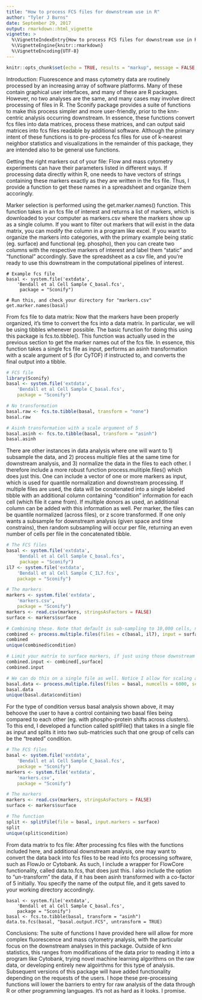 ```yaml
---
title: "How to process FCS files for downstream use in R"
author: "Tyler J Burns"
date: September 29, 2017
output: rmarkdown::html_vignette
vignette: >
  %\VignetteIndexEntry{How to process FCS files for downstream use in R}
  %\VignetteEngine{knitr::rmarkdown}
  %\VignetteEncoding{UTF-8}
---
```


```r
knitr::opts_chunk$set(echo = TRUE, results = "markup", message = FALSE, warning = FALSE)
```

Introduction: 
Fluorescence and mass cytometry data are routinely processed by an increasing array of software platforms. Many of these contain graphical user interfaces, and many of these are R packages. However, no two analyses are the same, and many cases may involve direct processing of files in R. The Sconify package provides a suite of functions to make this process simpler and more user-friendly, prior to the knn-centric analysis occurring downstream. In essence, these functions convert fcs files into data matrices, process these matrices, and can output said matrices into fcs files readable by additional software. Although the primary intent of these functions is to pre-process fcs files for use of k-nearest neighbor statistics and visualizations in the remainder of this package, they are intended also to be general use functions. 

Getting the right markers out of your file: 
Flow and mass cytometry experiments can have their parameters listed in different ways. If processing data directly within R, one needs to have vectors of strings containing these markers exactly as they are written in the fcs file. Thus, I provide a function to get these names in a spreadsheet and organize them accoringly. 

Marker selection is performed using the get.marker.names() function. This function takes in an fcs file of interest and returns a list of markers, which is downloaded to your computer as markers.csv where the markers show up as a single column. If you want to filter out markers that will exist in the data matrix, you can modify the column in a program like excel. If you want to organize the markers into categories, with the primary example being static (eg. surface) and functional (eg. phospho), then you can create two columns with the respective markers of interest and label them "static" and "functional" accordingly. Save the spreadsheet as a csv file, and you're ready to use this downstream in the computational pipelines of interest. 

```
# Example fcs file
basal <- system.file('extdata',
    'Bendall et al Cell Sample C_basal.fcs',
     package = "Sconify")

# Run this, and check your directory for "markers.csv"
get.marker.names(basal)

```

From fcs file to data matrix:
Now that the markers have been properly organized, it's time to convert the fcs into a data matrix. In particular, we will be using tibbles whenever possible. The basic function for doing this using this package is fcs.to.tibble(). This function was actually used in the previous section to get the marker names out of the fcs file. In essence, this function takes a single fcs file as input, performs an asinh transformation with a scale argument of 5 (for CyTOF) if instructed to, and converts the final output into a tibble. 

```r
# FCS file
library(Sconify)
basal <- system.file('extdata',
    'Bendall et al Cell Sample C_basal.fcs',
    package = "Sconify")

# No transformation
basal.raw <- fcs.to.tibble(basal, transform = "none")
basal.raw

# Asinh transformation with a scale argument of 5
basal.asinh <- fcs.to.tibble(basal, transform = "asinh")
basal.asinh

```

There are other instances in data analysis where one will want to 1) subsample the data, and 2) process multiple files at the same time for downstream analysis, and 3) normalize the data in the files to each other. I therefore include a more robust function process.mulitiple.files() which does just this. One can include a vector of one or more markers as input, which is used for quantile normalization and downstream processing. If multiple files are used, the data will be conatenated into a single labeled tibble with an additional column containing "condition" information for each cell (which file it came from). If multiple donors as used, an additional column can be added with this information as well. Per marker, the files can be quantile normalized (across files), or z score transformed. If one only wants a subsample for downstream analysis (given space and time constrains), then random subsampling will occur per file, returning an even number of cells per file in the concatenated tibble.

```r
# The FCS files
basal <- system.file('extdata',
    'Bendall et al Cell Sample C_basal.fcs',
     package = "Sconify")
il7 <- system.file('extdata',
    'Bendall et al Cell Sample C_IL7.fcs',
    package = "Sconify")

# The markers
markers <- system.file('extdata',
    'markers.csv',
    package = "Sconify")
markers <- read.csv(markers, stringsAsFactors = FALSE)
surface <- markers$surface

# Combining these. Note that default is sub-sampling to 10,000 cells, not normalizing, and not scaling
combined <- process.multiple.files(files = c(basal, il7), input = surface)
combined
unique(combined$condition)

# Limit your matrix to surface markers, if just using those downstream
combined.input <- combined[,surface]
combined.input

# We can do this on a single file as well. Notice I allow for scaling and I change the number of cells
basal.data <- process.multiple.files(files = basal, numcells = 6000, scale = TRUE, input = surface)
basal.data
unique(basal.data$condition)

```

For the type of condition versus basal analysis shown above, it may behoove the user to have a control containing two basal files being compared to each other (eg. with phospho-protein shifts across clusters). To this end, I developed a function called splitFile() that takes in a single file as input and splits it into two sub-matricies such that one group of cells can be the "treated" condition. 

```r
# The FCS files
basal <- system.file('extdata',
    'Bendall et al Cell Sample C_basal.fcs',
    package = "Sconify")
markers <- system.file('extdata',
    'markers.csv',
    package = "Sconify")

# The markers
markers <- read.csv(markers, stringsAsFactors = FALSE)
surface <- markers$surface

# The function
split <- splitFile(file = basal, input.markers = surface)
split
unique(split$condition)

```


From data matrix to fcs file:
After processing fcs files with the functions included here, and additional downstream analysis, one may want to convert the data back into fcs files to be read into fcs processing software, such as FlowJo or Cytobank. As such, I include a wrapper for FlowCore functionality, called data.to.fcs, that does just this. I also include the option to "un-transform" the data, if it has been asinh transformed with a co-factor of 5 initially. You specify the name of the output file, and it gets saved to your working directory accordingly.

```
basal <- system.file('extdata',
    'Bendall et al Cell Sample C_basal.fcs',
    package = "Sconify")
basal <- fcs.to.tibble(basal, transform = "asinh")
data.to.fcs(basal, "basal.output.FCS", untransform = TRUE)

```

Conclusions: 
The suite of functions I have provided here will allow for more complex fluorescence and mass cytometry analysis, with the particular focus on the downstream analyses in this package. Outside of knn statistics, this ranges from modifications of the data prior to reading it into a program like Cytobank, trying novel machine learning algorithms on the raw data, or developing entirely new algoirthms for this type of analysis. Subsequent versions of this package will have added functionality depending on the requests of the users. I hope these pre-processing functions will lower the barriers to entry for raw analysis of the data through R or other programming languages. It's not as hard as it looks. I promise. 


